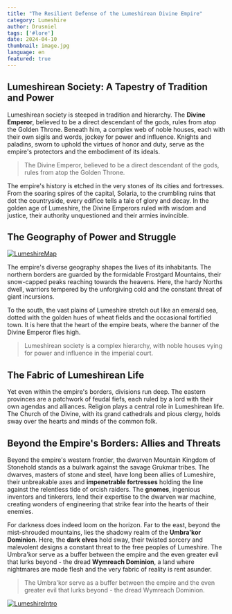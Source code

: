 ```yaml
---
title: "The Resilient Defense of the Lumeshirean Divine Empire"
category: Lumeshire
author: Drusniel
tags: ['#lore']
date: 2024-04-10
thumbnail: image.jpg
language: en
featured: true
---
```


## Lumeshirean Society: A Tapestry of Tradition and Power

Lumeshirean society is steeped in tradition and hierarchy. The **Divine Emperor**, believed to be a direct descendant of the gods, rules from atop the Golden Throne. Beneath him, a complex web of noble houses, each with their own sigils and words, jockey for power and influence. Knights and paladins, sworn to uphold the virtues of honor and duty, serve as the empire's protectors and the embodiment of its ideals.

> The Divine Emperor, believed to be a direct descendant of the gods, rules from atop the Golden Throne.

The empire's history is etched in the very stones of its cities and fortresses. From the soaring spires of the capital, Solaria, to the crumbling ruins that dot the countryside, every edifice tells a tale of glory and decay. In the golden age of Lumeshire, the Divine Emperors ruled with wisdom and justice, their authority unquestioned and their armies invincible.

## The Geography of Power and Struggle

[![LumeshireMap](https://i.imgur.com/hZSjjVU.png)](https://i.imgur.com/hZSjjVU.png)

The empire's diverse geography shapes the lives of its inhabitants. The northern borders are guarded by the formidable Frostgard Mountains, their snow-capped peaks reaching towards the heavens. Here, the hardy Norths dwell, warriors tempered by the unforgiving cold and the constant threat of giant incursions.

To the south, the vast plains of Lumeshire stretch out like an emerald sea, dotted with the golden hues of wheat fields and the occasional fortified town. It is here that the heart of the empire beats, where the banner of the Divine Emperor flies high.

> Lumeshirean society is a complex hierarchy, with noble houses vying for power and influence in the imperial court.

## The Fabric of Lumeshirean Life

Yet even within the empire's borders, divisions run deep. The eastern provinces are a patchwork of feudal fiefs, each ruled by a lord with their own agendas and alliances. Religion plays a central role in Lumeshirean life. The Church of the Divine, with its grand cathedrals and pious clergy, holds sway over the hearts and minds of the common folk.

## Beyond the Empire's Borders: Allies and Threats

Beyond the empire's western frontier, the dwarven Mountain Kingdom of Stonehold stands as a bulwark against the savage Grukmar tribes. The dwarves, masters of stone and steel, have long been allies of Lumeshire, their unbreakable axes and **impenetrable fortresses** holding the line against the relentless tide of orcish raiders. The **gnomes**, ingenious inventors and tinkerers, lend their expertise to the dwarven war machine, creating wonders of engineering that strike fear into the hearts of their enemies.

For darkness does indeed loom on the horizon. Far to the east, beyond the mist-shrouded mountains, lies the shadowy realm of the **Umbra'kor Dominion**. Here, the **dark elves** hold sway, their twisted sorcery and malevolent designs a constant threat to the free peoples of Lumeshire. The Umbra'kor serve as a buffer between the empire and the even greater evil that lurks beyond - the dread **Wymreach Dominion**, a land where nightmares are made flesh and the very fabric of reality is rent asunder.

> The Umbra'kor serve as a buffer between the empire and the even greater evil that lurks beyond - the dread Wymreach Dominion.

[![LumeshireIntro](https://i.imgur.com/RNjhnOi.png)](https://i.imgur.com/RNjhnOi.png)
